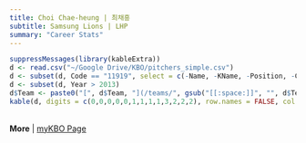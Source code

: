 ```yaml
---
title: Choi Chae-heung | 최채흥
subtitle: Samsung Lions | LHP
summary: "Career Stats"
---
```

```r
suppressMessages(library(kableExtra))
d <- read.csv("~/Google Drive/KBO/pitchers_simple.csv")
d <- subset(d, Code == "11919", select = c(-Name, -KName, -Position, -Code, -Url))
d <- subset(d, Year > 2013)
d$Team <- paste0("[", d$Team, "](/teams/", gsub("[[:space:]]", "", d$Team), ")")
kable(d, digits = c(0,0,0,0,0,1,1,1,1,3,2,2,2), row.names = FALSE, col.names = c("Season","Age","Team","G","GS","IP","K/9","BB/9","HR/9","BABIP","ERA","FIP","WAR")) %>% kable_styling(bootstrap_options = c("striped", "hover"), fixed_thead = T)
```
<br>
**More** | [myKBO Page](https://mykbostats.com/players/1702-Choi-Chaeheung-Samsung-Lions)
